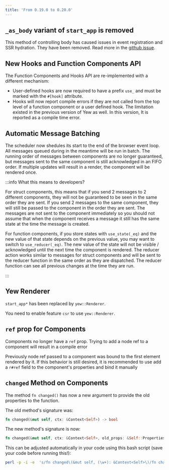 ```yaml
---
title: 'From 0.19.0 to 0.20.0'
---
```


## `_as_body` variant of `start_app` is removed

This method of controlling body has caused issues in event registration and
SSR hydration. They have been removed. Read more in the [github issue](https://github.com/yewstack/yew/pull/2346).

## New Hooks and Function Components API

The Function Components and Hooks API are re-implemented with a different mechanism:

- User-defined hooks are now required to have a prefix `use_` and must be marked with the `#[hook]` attribute.
- Hooks will now report compile errors if they are not called from the top level of a function component
  or a user defined hook. The limitation existed in the previous version of Yew as well. In this version,
  It is reported as a compile time error.

## Automatic Message Batching

The scheduler now shedules its start to the end of the browser event loop.
All messages queued during in the meantime will be run in batch.
The running order of messages between components are no longer guaranteed, but
messages sent to the same component is still acknowledged in an FIFO order.
If multiple updates will result in a render, the component will be rendered
once.

:::info What this means to developers?

For struct components, this means that if you send 2 messages to 2 different
components, they will not be guaranteed to be seen in the same order they are
sent. If you send 2 messages to the same component, they will still be passed
to the component in the order they are sent. The messages are not sent to the
component immediately so you should not assume that when the component receives
a message it still has the same state at the time the message is created.

For function components, if you store states with `use_state(_eq)`
and the new value of that state depends on the previous value,
you may want to switch to `use_reducer(_eq)`. The new value of the state will
not be visible / acknowledged until the next time the component is rendered.
The reducer action works similar to messages for struct components and
will be sent to the reducer function in the same order as they are dispatched.
The reducer function can see all previous changes at the time they are run.

:::

## Yew Renderer

`start_app*` has been replaced by `yew::Renderer`.

You need to enable feature `csr` to use `yew::Renderer`.

## `ref` prop for Components

Components no longer have a `ref` prop. Trying to add a node ref to a component
will result in a compile error

Previously node ref passed to a component was bound to the first element rendered by it.
If this behavior is still desired, it is recommended to use add a `r#ref` field to the
component's properties and bind it manually

## `changed` Method on Components

The method `fn changed()` has now a new argument to provide the old properties
to the function.

The old method's signature was:

```rust ,ignore
fn changed(&mut self, ctx: &Context<Self>) -> bool
```

The new method's signature is now:

```rust ,ignore
fn changed(&mut self, ctx: &Context<Self>, old_props: &Self::Properties) -> bool
```

This can be adjusted automatically in your code using this bash script (save
your code before running this!):

```bash
perl -p -i -e  's/fn changed\(&mut self, (\w+): &Context<Self>\)/fn changed(&mut self, $1: &Context<Self>, _old_props: &Self::Properties)/g' $(find . -name \*.rs)
```
